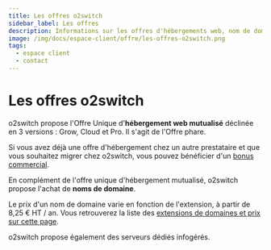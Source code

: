 ```yaml
---
title: Les offres o2switch
sidebar_label: Les offres
description: Informations sur les offres d'hébergements web, nom de domaine et serveur dédié infogéré o2switch
image: /img/docs/espace-client/offre/les-offres-o2switch.png
tags:
  - espace client
  - contact
---
```


# Les offres o2switch

o2switch propose l'Offre Unique d'**hébergement web mutualisé** déclinée en 3 versions : Grow, Cloud et Pro. Il s'agit
de l'Offre phare.

Si vous avez déjà une offre d'hébergement chez un autre prestataire et que vous souhaitez migrer chez o2switch, vous
pouvez bénéficier d'un [bonus commercial](https://www.o2switch.fr/changer-hebergeur-web/). 

En complément de l'offre unique d'hébergement mutualisé, o2switch propose l'achat de **noms de domaine**.

Le prix d'un nom de domaine varie en fonction de l'extension, à partir de 8,25 € HT / an. 
Vous retrouverez la liste des [extensions de domaines et prix sur cette
page](https://clients.o2switch.fr/domaine/prix-domaines).

o2switch propose également des serveurs dédiés infogérés.


<DocCardList />



